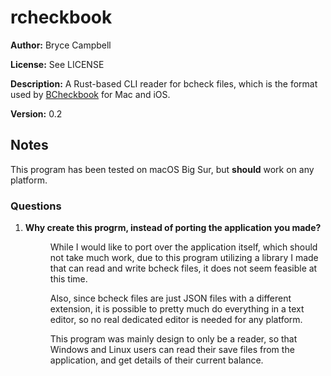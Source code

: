 =rcheckbook=

'''Author:''' Bryce Campbell

'''License:''' See LICENSE

'''Description:''' A Rust-based CLI reader for bcheck files, which is the format used by <a href="https://github.com/bryceac/BCheckbook">BCheckbook</a> for Mac and iOS.

'''Version:''' 0.2

==Notes==

This program has been tested on macOS Big Sur, but <strong>should</strong> work on any platform.

===Questions===

<ol>
<li>
<dl>
<dt style="font-weight:bold">Why create this progrm, instead of porting the application you made?</dt>
<dd>
<p>While I would like to port over the application itself, which should not take much work, due to this program utilizing a library I made that can read and write bcheck files, it does not seem feasible at this time.</p>
<p>Also, since bcheck files are just JSON files with a different extension, it is possible to pretty much do everything in a text editor, so no real dedicated editor is needed for any platform.</p>
<p>This program was mainly design to only be a reader, so that Windows and Linux users can read their save files from the application, and get details of their current balance.</p>
</dd>
</dl>
</li>
</ol>
